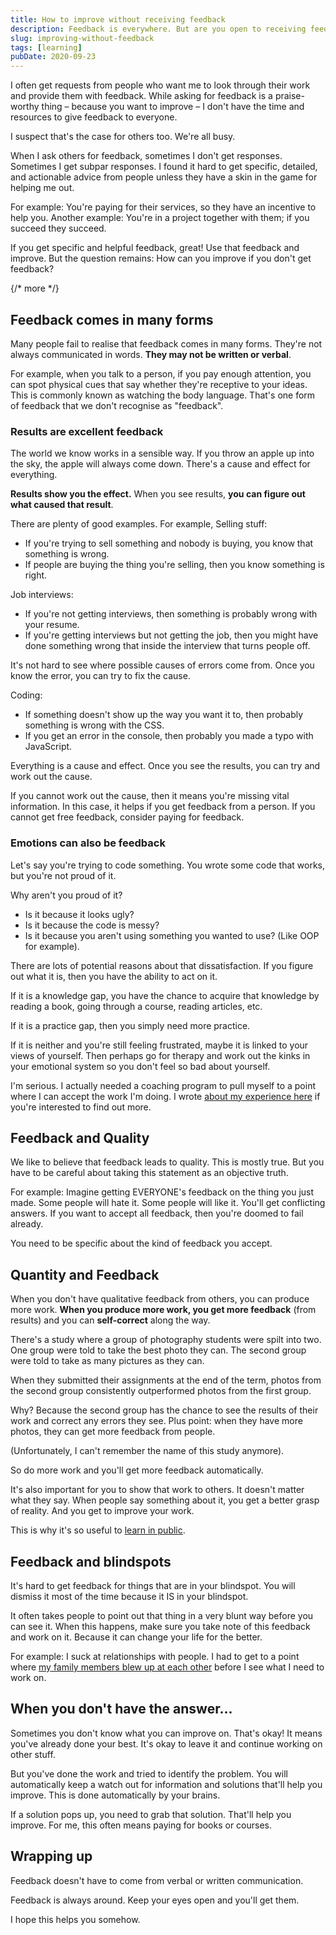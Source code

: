 ```yaml
---
title: How to improve without receiving feedback
description: Feedback is everywhere. But are you open to receiving feedback from other forms?
slug: improving-without-feedback
tags: [learning]
pubDate: 2020-09-23
---
```


I often get requests from people who want me to look through their work and provide them with feedback. While asking for feedback is a praise-worthy thing – because you want to improve – I don't have the time and resources to give feedback to everyone.

I suspect that's the case for others too. We're all busy.

When I ask others for feedback, sometimes I don't get responses. Sometimes I get subpar responses. I found it hard to get specific, detailed, and actionable advice from people unless they have a skin in the game for helping me out.

For example: You're paying for their services, so they have an incentive to help you. Another example: You're in a project together with them; if you succeed they succeed.

If you get specific and helpful feedback, great! Use that feedback and improve. But the question remains: How can you improve if you don't get feedback?

{/* more */}

## Feedback comes in many forms

Many people fail to realise that feedback comes in many forms. They're not always communicated in words. **They may not be written or verbal**.

For example, when you talk to a person, if you pay enough attention, you can spot physical cues that say whether they're receptive to your ideas. This is commonly known as watching the body language. That's one form of feedback that we don't recognise as "feedback".

### Results are excellent feedback

The world we know works in a sensible way. If you throw an apple up into the sky, the apple will always come down. There's a cause and effect for everything.

**Results show you the effect.** When you see results, **you can figure out what caused that result**.

There are plenty of good examples. For example, Selling stuff:

- If you're trying to sell something and nobody is buying, you know that something is wrong.
- If people are buying the thing you're selling, then you know something is right.

Job interviews:

- If you're not getting interviews, then something is probably wrong with your resume.
- If you're getting interviews but not getting the job, then you might have done something wrong that inside the interview that turns people off.

It's not hard to see where possible causes of errors come from. Once you know the error, you can try to fix the cause.

Coding:

- If something doesn't show up the way you want it to, then probably something is wrong with the CSS.
- If you get an error in the console, then probably you made a typo with JavaScript.

Everything is a cause and effect. Once you see the results, you can try and work out the cause.

If you cannot work out the cause, then it means you're missing vital information. In this case, it helps if you get feedback from a person. If you cannot get free feedback, consider paying for feedback.

### Emotions can also be feedback

Let's say you're trying to code something. You wrote some code that works, but you're not proud of it.

Why aren't you proud of it?

- Is it because it looks ugly?
- Is it because the code is messy?
- Is it because you aren't using something you wanted to use? (Like OOP for example).

There are lots of potential reasons about that dissatisfaction. If you figure out what it is, then you have the ability to act on it.

If it is a knowledge gap, you have the chance to acquire that knowledge by reading a book, going through a course, reading articles, etc.

If it is a practice gap, then you simply need more practice.

If it is neither and you're still feeling frustrated, maybe it is linked to your views of yourself. Then perhaps go for therapy and work out the kinks in your emotional system so you don't feel so bad about yourself.

I'm serious. I actually needed a coaching program to pull myself to a point where I can accept the work I'm doing. I wrote [about my experience here][1] if you're interested to find out more.

## Feedback and Quality

We like to believe that feedback leads to quality. This is mostly true. But you have to be careful about taking this statement as an objective truth.

For example: Imagine getting EVERYONE's feedback on the thing you just made. Some people will hate it. Some people will like it. You'll get conflicting answers. If you want to accept all feedback, then you're doomed to fail already.

You need to be specific about the kind of feedback you accept.

## Quantity and Feedback

When you don't have qualitative feedback from others, you can produce more work. **When you produce more work, you get more feedback** (from results) and you can **self-correct** along the way.

There's a study where a group of photography students were spilt into two. One group were told to take the best photo they can. The second group were told to take as many pictures as they can.

When they submitted their assignments at the end of the term, photos from the second group consistently outperformed photos from the first group.

Why? Because the second group has the chance to see the results of their work and correct any errors they see. Plus point: when they have more photos, they can get more feedback from people.

(Unfortunately, I can't remember the name of this study anymore).

So do more work and you'll get more feedback automatically.

It's also important for you to show that work to others. It doesn't matter what they say. When people say something about it, you get a better grasp of reality. And you get to improve your work.

This is why it's so useful to [learn in public][2].

## Feedback and blindspots

It's hard to get feedback for things that are in your blindspot. You will dismiss it most of the time because it IS in your blindspot.

It often takes people to point out that thing in a very blunt way before you can see it. When this happens, make sure you take note of this feedback and work on it. Because it can change your life for the better.

For example: I suck at relationships with people. I had to get to a point where [my family members blew up at each other][3] before I see what I need to work on.

## When you don't have the answer...

Sometimes you don't know what you can improve on. That's okay! It means you've already done your best. It's okay to leave it and continue working on other stuff.

But you've done the work and tried to identify the problem. You will automatically keep a watch out for information and solutions that'll help you improve. This is done automatically by your brains.

If a solution pops up, you need to grab that solution. That'll help you improve. For me, this often means paying for books or courses.

## Wrapping up

Feedback doesn't have to come from verbal or written communication.

Feedback is always around. Keep your eyes open and you'll get them.

I hope this helps you somehow.

[1]: /blog/tcc
[2]: https://www.swyx.io/writing/learn-in-public/
[3]: /blog/tcc
